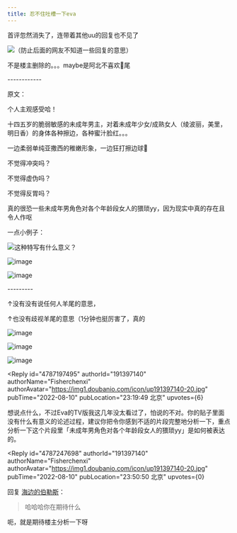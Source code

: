 ```yaml
---
title: 忍不住吐槽一下eva
---
```



<Forum groupName="动画番剧" groupUrl="https://www.douban.com/group/596353/" archivedAt="2025-05-16T15:09:52.134Z">
  <Post
    id="272619984"
    title="忍不住吐槽一下eva"
    url="https://www.douban.com/group/topic/272619984/?_spm_id=MTQ0MDI3NTE3"
    pubTime="2024-04-18"
    highlightUserId="191397140"
  >
首评忽然消失了，连带着其他uu的回复也不见了

![（防止后面的网友不知道一些回复的意思）](https://img1.doubanio.com/view/group_topic/l/public/p569625658.webp)

不是楼主删除的。。。maybe是阿北不喜欢🐑尾

\-\-\-\-\-\-\-\-\-\-\--

原文：

个人主观感受哈！

十四五岁的脆弱敏感的未成年男主，对着未成年少女/成熟女人（绫波丽，美里，明日香）的身体各种擦边，各种蜜汁脸红。。。

一边柔弱单纯亚撒西的稚嫩形象，一边狂打擦边球🤮

不觉得冲突吗？

不觉得虚伪吗？

不觉得反胃吗？

真的很恐一些未成年男角色对各个年龄段女人的猥琐yy，因为现实中真的存在且令人作呕

一点小例子：

![这种特写有什么意义？](https://img9.doubanio.com/view/group_topic/l/public/p564670636.webp)

![image](https://img2.doubanio.com/view/group_topic/l/public/p564670641.webp)

![image](https://img9.doubanio.com/view/group_topic/l/public/p564670645.webp)

\-\-\-\-\-\-\-\--

↑没有没有说任何人羊尾的意思，

↑也没有歧视羊尾的意思（1分钟也挺厉害了，真的

![image](https://img9.doubanio.com/view/group_topic/l/public/p564712885.webp)

![image](https://img3.doubanio.com/view/group_topic/l/public/p564712882.webp)

![image](https://img1.doubanio.com/view/group_topic/l/public/p564960398.webp)

<Reply
  id="4787197495"
  authorId="191397140"
  authorName="Fisherchenxi"
  authorAvatar="https://img1.doubanio.com/icon/up191397140-20.jpg"
  pubTime="2022-08-10"
  pubLocation="23:19:49 北京"
  upvotes={6}
>
想说点什么，不过Eva的TV版我这几年没太看过了，怕说的不对。你的贴子里面没有什么有意义的论述过程，建议你把令你感到不适的片段完整地分析一下，重点分析一下这个片段里「未成年男角色对各个年龄段女人的猥琐yy」是如何被表达的。
</Reply>

<Reply
  id="4787247698"
  authorId="191397140"
  authorName="Fisherchenxi"
  authorAvatar="https://img1.doubanio.com/icon/up191397140-20.jpg"
  pubTime="2022-08-10"
  pubLocation="23:50:50 北京"
  upvotes={0}
>
回复 [海边的伯勒斯](https://www.douban.com/people/144053858/)：
> 哈哈哈你在期待什么

呃，就是期待楼主分析一下呀
</Reply>
  </Post>
</Forum>
